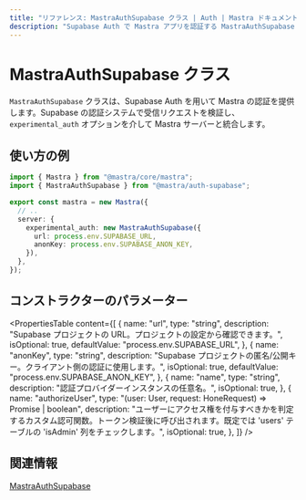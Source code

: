 ```yaml
---
title: "リファレンス: MastraAuthSupabase クラス | Auth | Mastra ドキュメント"
description: "Supabase Auth で Mastra アプリを認証する MastraAuthSupabase クラスの API リファレンス。"
---
```


# MastraAuthSupabase クラス

`MastraAuthSupabase` クラスは、Supabase Auth を用いて Mastra の認証を提供します。Supabase の認証システムで受信リクエストを検証し、`experimental_auth` オプションを介して Mastra サーバーと統合します。

## 使い方の例

```typescript title="src/mastra/index.ts" showLineNumbers copy
import { Mastra } from "@mastra/core/mastra";
import { MastraAuthSupabase } from "@mastra/auth-supabase";

export const mastra = new Mastra({
  // ..
  server: {
    experimental_auth: new MastraAuthSupabase({
      url: process.env.SUPABASE_URL,
      anonKey: process.env.SUPABASE_ANON_KEY,
    }),
  },
});
```


## コンストラクターのパラメーター

<PropertiesTable
  content={[
    {
      name: "url",
      type: "string",
      description:
        "Supabase プロジェクトの URL。プロジェクトの設定から確認できます。",
      isOptional: true,
      defaultValue: "process.env.SUPABASE_URL",
    },
    {
      name: "anonKey",
      type: "string",
      description:
        "Supabase プロジェクトの匿名/公開キー。クライアント側の認証に使用します。",
      isOptional: true,
      defaultValue: "process.env.SUPABASE_ANON_KEY",
    },
    {
      name: "name",
      type: "string",
      description: "認証プロバイダーインスタンスの任意名。",
      isOptional: true,
    },
    {
      name: "authorizeUser",
      type: "(user: User, request: HoneRequest) => Promise<boolean> | boolean",
      description:
        "ユーザーにアクセス権を付与すべきかを判定するカスタム認可関数。トークン検証後に呼び出されます。既定では 'users' テーブルの 'isAdmin' 列をチェックします。",
      isOptional: true,
    },
  ]}
/>

## 関連情報

[MastraAuthSupabase](/docs/auth/supabase)